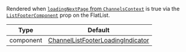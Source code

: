 Rendered when [`loadingNextPage` from `ChannelsContext`](/reactnative/contexts/channels-context#loadingnextpage) is true via the [`ListFooterComponent`](https://reactnative.dev/docs/flatlist#listfootercomponent) prop on the FlatList.

| Type | Default |
| - | - |
| component | [ChannelListFooterLoadingIndicator](https://github.com/GetStream/stream-chat-react-native/blob/master/package/src/components/ChannelList/ChannelListFooterLoadingIndicator.tsx) |
